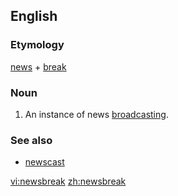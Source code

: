 ==English==
===Etymology===
[[news]] + [[break]]

===Noun===
{{wikipedia}}
{{en-noun}}
#An instance of news [[broadcasting]].

===See also===
*[[newscast]]

[[vi:newsbreak]]
[[zh:newsbreak]]